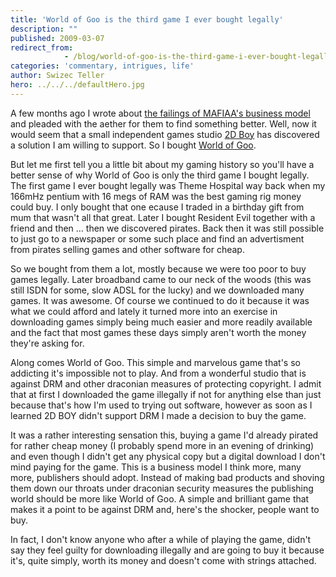 ```yaml
---
title: 'World of Goo is the third game I ever bought legally'
description: ""
published: 2009-03-07
redirect_from: 
            - /blog/world-of-goo-is-the-third-game-i-ever-bought-legally/swizec/2
categories: 'commentary, intrigues, life'
author: Swizec Teller
hero: ../../../defaultHero.jpg
---
```

A few months ago I wrote about [the failings of MAFIAA's business model](http://swizec.com/blog/why-mafiaa-is-fighting-a-losing-battle/2/422) and pleaded with the aether for them to find something better. Well, now it would seem that a small independent games studio [2D Boy](http://2dboy.com/) has discovered a solution I am willing to support. So I bought [World of Goo](http://www.worldofgoo.com/).

But let me first tell you a little bit about my gaming history so you'll have a better sense of why World of Goo is only the third game I bought legally. The first game I ever bought legally was Theme Hospital way back when my 166mHz pentium with 16 megs of RAM was the best gaming rig money could buy. I only bought that one ecause I traded in a birthday gift from mum that wasn't all that great. Later I bought Resident Evil together with a friend and then ... then we discovered pirates. Back then it was still possible to just go to a newspaper or some such place and find an advertisment from pirates selling games and other software for cheap.

So we bought from them a lot, mostly because we were too poor to buy games legally. Later broadband came to our neck of the woods (this was still ISDN for some, slow ADSL for the lucky) and we downloaded many games. It was awesome. Of course we continued to do it because it was what we could afford and lately it turned more into an exercise in downloading games simply being much easier and more readily available and the fact that most games these days simply aren't worth the money they're asking for.

Along comes World of Goo. This simple and marvelous game that's so addicting it's impossible not to play. And from a wonderful studio that is against DRM and other draconian measures of protecting copyright. I admit that at first I downloaded the game illegally if not for anything else than just because that's how I'm used to trying out software, however as soon as I learned 2D BOY didn't support DRM I made a decision to buy the game.

It was a rather interesting sensation this, buying a game I'd already pirated for rather cheap money (I probably spend more in an evening of drinking) and even though I didn't get any physical copy but a digital download I don't mind paying for the game. This is a business model I think more, many more, publishers should adopt. Instead of making bad products and shoving them down our throats under draconian security measures the publishing world should be more like World of Goo. A simple and brilliant game that makes it a point to be against DRM and, here's the shocker, people want to buy.

In fact, I don't know anyone who after a while of playing the game, didn't say they feel guilty for downloading illegally and are going to buy it because it's, quite simply, worth its money and doesn't come with strings attached.